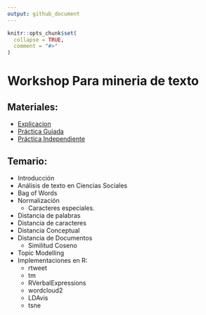 ```yaml
---
output: github_document
---
```


<!-- README.md is generated from README.Rmd. Please edit that file -->

```r
knitr::opts_chunk$set(
  collapse = TRUE,
  comment = "#>"
)
```
#  Workshop Para mineria de texto

## Materiales:

- [Explicacion](1_explicacion.nb.html)
- [Práctica Guiada](2_practica_guiada.nb.html)
- [Práctica Independiente](3_practica_independiente.nb.html)


## Temario:

- Introducción
- Análisis de texto en Ciencias Sociales
- Bag of Words
- Normalización
  - Caracteres especiales.
- Distancia de palabras
- Distancia de caracteres
- Distancia Conceptual
- Distancia de Documentos
  - Similitud Coseno
- Topic Modelling
- Implementaciones en R:
  - rtweet
  - tm
  -  RVerbalExpressions
  - wordcloud2
  - LDAvis
  - tsne
